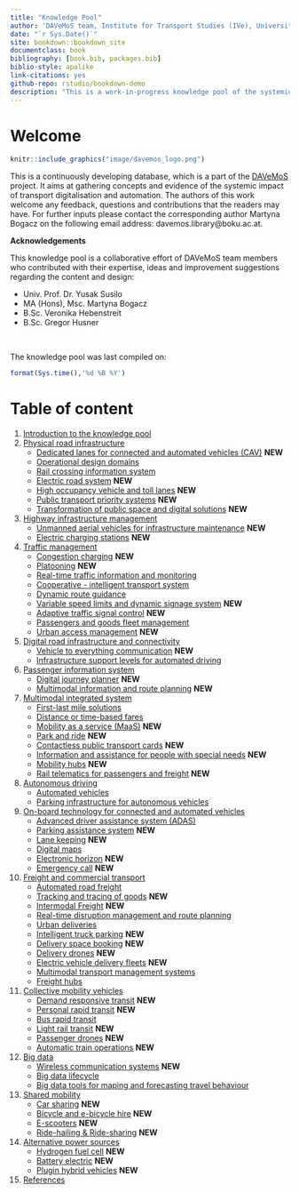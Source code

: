 ```yaml
---
title: "Knowledge Pool"
author: 'DAVeMoS team, Institute for Transport Studies (IVe), University of Natural Resources and Life Sciences in Vienna'
date: "`r Sys.Date()`"
site: bookdown::bookdown_site
documentclass: book
bibliography: [book.bib, packages.bib]
biblio-style: apalike
link-citations: yes
github-repo: rstudio/bookdown-demo
description: "This is a work-in-progress knowledge pool of the systemic impact of transport digitalisation and automation."
---
```


# Welcome {-}

```r
knitr::include_graphics("image/davemos_logo.png")
```

This is a continuously developing database, which is a part of the [DAVeMoS](https://www.davemos.online/){target="_blank"} project. It aims at gathering concepts and evidence of the systemic impact of transport digitalisation and automation. The authors of this work welcome any feedback, questions and contributions that the readers may have. For further inputs please contact the corresponding author Martyna Bogacz on the following email address: davemos.library@boku.ac.at. <br/>

**Acknowledgements**

This knowledge pool is a collaborative effort of DAVeMoS team members who contributed with their expertise, ideas and improvement suggestions regarding the content and design:

- Univ. Prof. Dr. Yusak Susilo
- MA (Hons), Msc. Martyna Bogacz
- B.Sc. Veronika Hebenstreit
- B.Sc. Gregor Husner

<br/>

The knowledge pool was last compiled on:

```r
format(Sys.time(),'%d %B %Y')
```

# Table of content {-}

1. [Introduction to the knowledge pool](#intro)
2. [Physical road infrastructure](#infrastructure)
    - [Dedicated lanes for connected and automated vehicles (CAV)](#dedicated_lanes) **NEW**
    - [Operational design domains](#ODD)
    - [Rail crossing information system](#rail_crossing_info_system)
    - [Electric road system](#ers) **NEW**
    - [High occupancy vehicle and toll lanes](#high_occupancy) **NEW**
    - [Public transport priority systems](#public_trans_priority) **NEW**
    - [Transformation of public space and digital solutions](#transformation_public_space) **NEW**
3. [Highway infrastructure management](#highway)
    - [Unmanned aerial vehicles for infrastructure maintenance](#uav) **NEW**
    - [Electric charging stations](#charging_station) **NEW**
4. [Traffic management](#traffic)
    - [Congestion charging](#congestion_charging) **NEW**
    - [Platooning](#platooning) **NEW**
    - [Real-time traffic information and monitoring](#traffic_info_monitoring)
    - [Cooperative - intelligent transport system](#cits)
    - [Dynamic route guidance](#dynamic_route)
    - [Variable speed limits and dynamic signage system](#variable_speed) **NEW**
    - [Adaptive traffic signal control](#adaptive_traffic_control) **NEW**
    - [Passengers and goods fleet management](#p_g_fleet_management)
    - [Urban access management](#urban_access) **NEW**
5. [Digital road infrastructure and connectivity](#digital)
    - [Vehicle to everything communication](#v2x) **NEW**
    - [Infrastructure support levels for automated driving](#infrast_support_level)
6. [Passenger information system](#passenger)
    - [Digital journey planner](#djp) **NEW**
    - [Multimodal information and route planning](#info_and_route_planning) **NEW**
7. [Multimodal integrated system](#multimodal)
    - [First-last mile solutions](#flms)
    - [Distance or time-based fares](#dist_time_fares)
    - [Mobility as a service (MaaS)](#maas) **NEW**
    - [Park and ride](#p_r) **NEW**
    - [Contactless public transport cards](#contactless_cards) **NEW**
    - [Information and assistance for people with special needs](#special_needs) **NEW**
    - [Mobility hubs](#mobility_hubs) **NEW**
    - [Rail telematics for passengers and freight](#rail_telematics) **NEW**
8. [Autonomous driving](#connected)
    - [Automated vehicles](#av)
    - [Parking infrastructure for autonomous vehicles](#parking_av)
9. [On-board technology for connected and automated vehicles](#onboard)
    - [Advanced driver assistance system (ADAS)](#adas)
    - [Parking assistance system](#parking_assistance) **NEW**
    - [Lane keeping](#lane_keeping) **NEW**
    - [Digital maps](#digital_maps)
    - [Electronic horizon](#ehorizon) **NEW**
    - [Emergency call](#ecall) **NEW**
10. [Freight and commercial transport](#freight)
    - [Automated road freight](#automated_road_freight)
    - [Tracking and tracing of goods](#dangerous_goods) **NEW**
    - [Intermodal Freight](#intermodal_freight) **NEW**
    - [Real-time disruption management and route planning](#disruption_management)
    - [Urban deliveries](#urban_delivery)
    - [Intelligent truck parking](#intelligent_truck_park) **NEW**
    - [Delivery space booking](#space_book) **NEW**
    - [Delivery drones](#delivery_drone) **NEW**
    - [Electric vehicle delivery fleets](#electric_delivery_fleets) **NEW**
    - [Multimodal transport management systems](#mtms)
    - [Freight hubs](#freight_hubs)
11. [Collective mobility vehicles](#collective)
    - [Demand responsive transit](#drt) **NEW**
    - [Personal rapid transit](#prt) **NEW**
    - [Bus rapid transit](#brt)
    - [Light rail transit](#lrt) **NEW**
    - [Passenger drones](#passenger_drones) **NEW**
    - [Automatic train operations](#automatic_train) **NEW**
12. [Big data](#big)
    - [Wireless communication systems](#wireless_com) **NEW**
    - [Big data lifecycle](#bd_life)
    - [Big data tools for maping and forecasting travel behaviour](#bd_tool_maping)
13. [Shared mobility](#shared)
    - [Car sharing](#car_sharing) **NEW**
    - [Bicycle and e-bicycle hire](#bike_sharing) **NEW**
    - [E-scooters](#scooters) **NEW**
    - [Ride-hailing & Ride-sharing](#ride_hailing) **NEW**
14. [Alternative power sources](#alternative)
    - [Hydrogen fuel cell](#FCEV) **NEW**
    - [Battery electric](#bev) **NEW**
    - [Plugin hybrid vehicles](#plugin_hybrid) **NEW**
15. [References](#reference)


